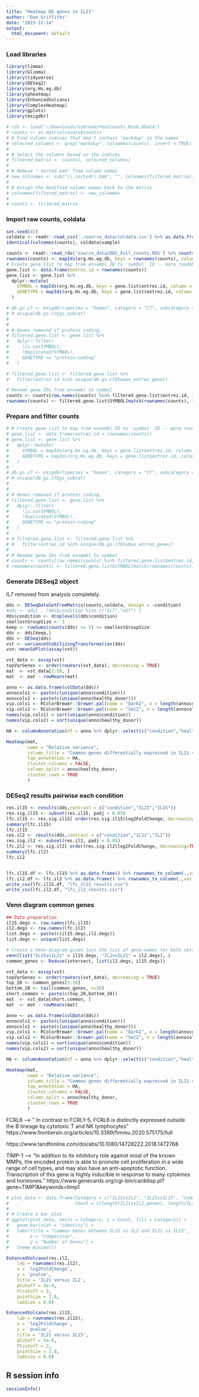 ```yaml
---
title: "Heatmap DE genes in IL21"
author: "Dan Griffiths"
date: "2023-11-14"
output:
  html_document: default
---
```


### Load libraries

```r
library(limma)
library(Glimma)
library(tidyverse)
library(DESeq2)
library(org.Hs.eg.db)
library(pheatmap)
library(EnhancedVolcano)
library(ComplexHeatmap)
library(gplots)
library(msigdbr)
```

```r
# rds <- load("~/Downloads/subread/FeatCounts_Rsub.RData")
# counts <- as.matrix(counts$counts)
# # Find column indices that don't contain 'markdup' in the names
# selected_columns <- grep("markdup", colnames(counts), invert = TRUE)
# 
# # Select the columns based on the indices
# filtered_matrix <- counts[, selected_columns]
# 
# # Remove ".sorted.bam" from column names
# new_colnames <- sub("\\.sorted\\.bam", "", colnames(filtered_matrix))
# 
# # Assign the modified column names back to the matrix
# colnames(filtered_matrix) <- new_colnames
# 
# counts <- filtered_matrix
```


### Import raw counts, coldata
```r
set.seed(42)
coldata <- readr::read_csv('./source_data/coldata.csv') %>% as.data.frame()
identical(colnames(counts), coldata$sample)
```


```r
counts <- readr::read_rds('source_data/DDS_Full_counts.RDS') %>% counts(.) %>% as.matrix()
rownames(counts) <- mapIds(org.Hs.eg.db, keys = rownames(counts), column = "ENTREZID", keytype = "ENSEMBL")
# Create gene list to map from ensembl ID to 'symbol' ID -- more readable format
gene.list <- data.frame(entrez.id = rownames(counts))
gene.list <- gene.list %>%
  dplyr::mutate(
    SYMBOL = mapIds(org.Hs.eg.db, keys = gene.list$entrez.id, column = "SYMBOL", keytype = "ENTREZID"),
    GENETYPE = mapIds(org.Hs.eg.db, keys = gene.list$entrez.id, column = "GENETYPE", keytype = "ENTREZID")
  )

# db.gs.c7 <- msigdbr(species = "human", category = "C7", subcategory = "IMMUNESIGDB")
# # unique(db.gs.c7$gs_subcat)
# 
# 
# # Genes removed if protein coding,
# filtered.gene.list <- gene.list %>%
#   dplyr::filter(
#     !is.na(SYMBOL),
#     !duplicated(SYMBOL),
#     GENETYPE == "protein-coding"
#   )

# filtered.gene.list <- filtered.gene.list %>%
#   filter(entrez.id %in% unique(db.gs.c7$human_entrez_gene))

# Rename gene IDs from ensembl to symbol
counts <- counts[row.names(counts) %in% filtered.gene.list$entrez.id, ]
rownames(counts) <- filtered.gene.list$SYMBOL[match(rownames(counts), filtered.gene.list$entrez.id)]

```




### Prepare and filter counts
```r
# # Create gene list to map from ensembl ID to 'symbol' ID -- more readable format
# gene.list <- data.frame(entrez.id = rownames(counts))
# gene.list <- gene.list %>%
#   dplyr::mutate(
#     SYMBOL = mapIds(org.Hs.eg.db, keys = gene.list$entrez.id, column = "SYMBOL", keytype = "ENTREZID"),
#     GENETYPE = mapIds(org.Hs.eg.db, keys = gene.list$entrez.id, column = "GENETYPE", keytype = "ENTREZID")
#   )
# 
# db.gs.c7 <- msigdbr(species = "human", category = "C7", subcategory = "IMMUNESIGDB")
# # unique(db.gs.c7$gs_subcat)
# 
# 
# # Genes removed if protein coding,
# filtered.gene.list <- gene.list %>%
#   dplyr::filter(
#     !is.na(SYMBOL),
#     !duplicated(SYMBOL),
#     GENETYPE == "protein-coding"
#   )
# 
# # filtered.gene.list <- filtered.gene.list %>%
# #   filter(entrez.id %in% unique(db.gs.c7$human_entrez_gene))
# 
# # Rename gene IDs from ensembl to symbol
# counts <- counts[row.names(counts) %in% filtered.gene.list$entrez.id, ]
# rownames(counts) <- filtered.gene.list$SYMBOL[match(rownames(counts), filtered.gene.list$entrez.id)]
```

### Generate DESeq2 object
IL7 removed from analysis completely.
```r
dds <- DESeqDataSetFromMatrix(counts,coldata, design = ~condition)
#dds <- dds[ , !dds$condition %in% c("IL7","UST") ] 
dds$condition <- droplevels(dds$condition)
smallestGroupSize <- 3
keep <- rowSums(counts(dds) >= 5) >= smallestGroupSize
dds <- dds[keep,]
dds <- DESeq(dds)
vst <- varianceStabilizingTransformation(dds)
vsn::meanSdPlot(assay(vst))
```

```r
vst_data <- assay(vst)
topVarGenes <- order(rowVars(vst_data), decreasing = TRUE)
mat  <- vst_data[1:50, ]
mat  <- mat - rowMeans(mat)

anno <- as.data.frame(colData(dds))
annocols1 <- paste(c(unique(anno$condition)))
annocols2 <- paste(c(unique(anno$healthy_donor)))
vip.cols1 <- RColorBrewer::brewer.pal(name = "Dark2", n = length(annocols1))
vip.cols2 <- RColorBrewer::brewer.pal(name = "Set2", n = length(annocols2))
names(vip.cols1) = sort(unique(anno$condition))
names(vip.cols2) = sort(unique(anno$healthy_donor))

HA <- columnAnnotation(df = anno %>% dplyr::select(c("condition","healthy_donor")), col = list(condition=vip.cols1,healthy_donor=vip.cols2))

Heatmap(mat, 
        name = "Relative variance",
        column_title = "Common genes differentially expressed in IL21 vs IL15, and IL21 vs IL2; \n variance stabilised expression heatmap \n gene expression relative to the mean", 
        top_annotation = HA, 
        cluster_columns = FALSE, 
        column_split = anno$healthy_donor,
        cluster_rows = TRUE
        )

```


### DESeq2 results pairwise each condition
```r
res.il15 <- results(dds,contrast = c("condition","IL21","IL15"))
res.sig.il15 <- subset(res.il15, padj < 0.05)
lfc.il15 <- res.sig.il15[ order(res.sig.il15$log2FoldChange, decreasing=TRUE), ]
summary(lfc.il15)
lfc.il15
res.il2 <- results(dds,contrast = c("condition","IL21","IL2"))
res.sig.il2 <- subset(res.il2, padj < 0.05)
lfc.il2 <- res.sig.il2[ order(res.sig.il2$log2FoldChange, decreasing=TRUE), ]
summary(lfc.il2)
lfc.il2


lfc.il15.df <- lfc.il15 %>% as.data.frame() %>% rownames_to_column(.,var = 'GENE_ID')
lfc.il2.df <- lfc.il2 %>% as.data.frame() %>% rownames_to_column(.,var = 'GENE_ID')
write_csv(lfc.il15.df, "lfc_il15_results.csv")
write_csv(lfc.il2.df, "lfc_il2_results.csv")
```

### Venn diagram common genes
```r
## Data preparation
il15.degs <- row.names(lfc.il15)
il2.degs <- row.names(lfc.il2)
list.degs <- paste(c(il15.degs,il2.degs))
list.degs <- unique(list.degs)

# Create a Venn-diagram given just the list of gene-names for both sets
venn(list("IL15vsIL21" = il15.degs, "IL2vsIL21" = il2.degs), )
common_genes <- Reduce(intersect, list(il2.degs, il15.degs))
```

```r
vst_data <- assay(vst)
topVarGenes <- order(rowVars(vst_data), decreasing = TRUE)
top_20 <- common_genes[1:10]
bottom_20 <- tail(common_genes, n=10)
short.common <- paste(c(top_20,bottom_20))
mat  <- vst_data[short.common, ]
mat  <- mat - rowMeans(mat)

anno <- as.data.frame(colData(dds))
annocols1 <- paste(c(unique(anno$condition)))
annocols2 <- paste(c(unique(anno$healthy_donor)))
vip.cols1 <- RColorBrewer::brewer.pal(name = "Dark2", n = length(annocols1))
vip.cols2 <- RColorBrewer::brewer.pal(name = "Set2", n = length(annocols2))
names(vip.cols1) = sort(unique(anno$condition))
names(vip.cols2) = sort(unique(anno$healthy_donor))

HA <- columnAnnotation(df = anno %>% dplyr::select(c("condition","healthy_donor")), col = list(condition=vip.cols1,healthy_donor=vip.cols2))

Heatmap(mat, 
        name = "Relative variance",
        column_title = "Common genes differentially expressed in IL21 vs IL15, and IL21 vs IL2; \n variance stabilised expression heatmap \n gene expression relative to the mean", 
        top_annotation = HA, 
        cluster_columns = FALSE, 
        column_split = anno$healthy_donor,
        cluster_rows = TRUE
        )

```


FCRL6 -->
" In contrast to FCRL1–5, FCRL6 is distinctly expressed outside the B lineage by cytotoxic T and NK lymphocytes"
https://www.frontiersin.org/articles/10.3389/fimmu.2020.575175/full


https://www.tandfonline.com/doi/abs/10.1080/14728222.2018.1472768



TIMP-1 -->
"In addition to its inhibitory role against most of the known MMPs, the encoded protein is able to promote cell proliferation in a wide range of cell types, and may also have an anti-apoptotic function. Transcription of this gene is highly inducible in response to many cytokines and hormones." https://www.genecards.org/cgi-bin/carddisp.pl?gene=TIMP1&keywords=timp1



```r
# plot_data <- data.frame(Category = c("IL21vsIL2", "IL21vsIL15", "Common"),
#                         Count = c(length(IL21vsIL2_genes), length(IL21vsIL15_genes), length(common_genes)))
# 
# # Create a bar plot
# ggplot(plot_data, aes(x = Category, y = Count, fill = Category)) +
#   geom_bar(stat = "identity") +
#   labs(title = "Common Genes between IL21 vs IL2 and IL21 vs IL15",
#        x = "Comparison",
#        y = "Number of Genes") +
#   theme_minimal()
```



```r
EnhancedVolcano(res.il2,
    lab = rownames(res.il2),
    x = 'log2FoldChange',
    y = 'pvalue',
    title = 'IL21 versus IL2',
    pCutoff = 5e-4,
    FCcutoff = 2,
    pointSize = 3.0,
    labSize = 6.0)

EnhancedVolcano(res.il15,
    lab = rownames(res.il15),
    x = 'log2FoldChange',
    y = 'pvalue',
    title = 'IL21 versus IL15',
    pCutoff = 5e-4,
    FCcutoff = 2,
    pointSize = 3.0,
    labSize = 6.0)
```


## R session info

```r
sessionInfo()
```
